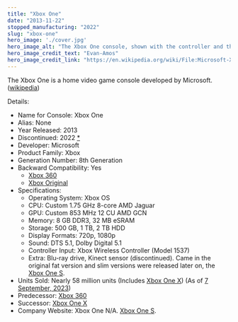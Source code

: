 ```yaml
---
title: "Xbox One"
date: "2013-11-22"
stopped_manufacturing: "2022"
slug: "xbox-one"
hero_image: './cover.jpg'
hero_image_alt: "The Xbox One console, shown with the controller and the Kinect. Released in 2013 in North America and select markets, it is the third video game console made by Microsoft and succeeds the Xbox 360."
hero_image_credit_text: "Evan-Amos"
hero_image_credit_link: "https://en.wikipedia.org/wiki/File:Microsoft-Xbox-One-Console-Set-wKinect.jpg"
---
```


The Xbox One is a home video game console developed by Microsoft. ([wikipedia](https://en.wikipedia.org/wiki/Xbox_One))

Details:
- Name for Console: Xbox One
- Alias: None
- Year Released: 2013
- Discontinued: 2022 [*](https://www.theverge.com/2022/1/13/22881211/microsoft-discontinues-xbox-one-consoles-2020)
- Developer: Microsoft
- Product Family: Xbox
- Generation Number: 8th Generation
- Backward Compatibility: Yes
	- [Xbox 360](../xbox-360)
	- [Xbox Original](../xbox-original)
- Specifications:
	- Operating System: Xbox OS
	- CPU: Custom 1.75 GHz 8-core AMD Jaguar
	- GPU: Custom 853 MHz 12 CU AMD GCN
	- Memory: 8 GB DDR3, 32 MB eSRAM
	- Storage: 500 GB, 1 TB, 2 TB HDD
	- Display Formats: 720p, 1080p
	- Sound: DTS 5.1, Dolby Digital 5.1
	- Controller Input: Xbox Wireless Controller (Model 1537)
	- Extra: Blu-ray drive, Kinect sensor (discontinued). Came in the original fat version and slim versions were released later on, the [Xbox One S](https://www.xbox.com/consoles/xbox-one-s).
- Units Sold: Nearly 58 million units (Includes [Xbox One X](../xbox-one-x)) (As of [7 September, 2023](https://www.statista.com/statistics/1005418/xbox-one-console-unit-sales-country/))
- Predecessor: [Xbox 360](../xbox-360)
- Successor: [Xbox One X](../xbox-one-x)
- Company Website: Xbox One N/A. [Xbox One S](https://www.xbox.com/consoles/xbox-one-s).
